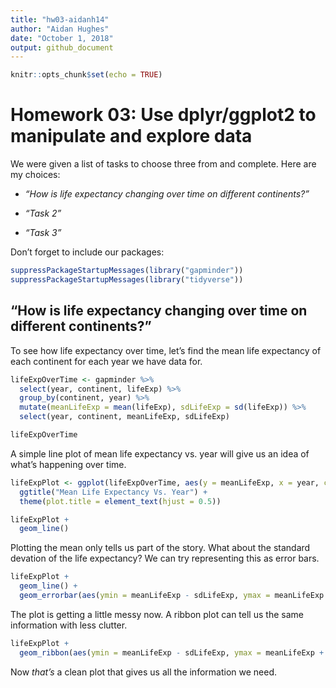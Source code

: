 ```yaml
---
title: "hw03-aidanh14"
author: "Aidan Hughes"
date: "October 1, 2018"
output: github_document
---
```


```r
knitr::opts_chunk$set(echo = TRUE)
```

# Homework 03: Use dplyr/ggplot2 to manipulate and explore data

We were given a list of tasks to choose three from and complete. Here are my choices:

* *"How is life expectancy changing over time on different continents?"*

* *"Task 2"*

* *"Task 3"*


Don't forget to include our packages:

```r
suppressPackageStartupMessages(library("gapminder"))
suppressPackageStartupMessages(library("tidyverse"))
```



## "How is life expectancy changing over time on different continents?"

To see how life expectancy over time, let's find the mean life expectancy of each continent for each year we have data for.

```r
lifeExpOverTime <- gapminder %>%
  select(year, continent, lifeExp) %>%
  group_by(continent, year) %>%
  mutate(meanLifeExp = mean(lifeExp), sdLifeExp = sd(lifeExp)) %>%
  select(year, continent, meanLifeExp, sdLifeExp)

lifeExpOverTime
```

A simple line plot of mean life expectancy vs. year will give us an idea of what's happening over time.

```r
lifeExpPlot <- ggplot(lifeExpOverTime, aes(y = meanLifeExp, x = year, color=continent, group=continent)) +
  ggtitle("Mean Life Expectancy Vs. Year") +
  theme(plot.title = element_text(hjust = 0.5))

lifeExpPlot +
  geom_line()
```

Plotting the mean only tells us part of the story. What about the standard devation of the life expectancy? We can try representing this as error bars.

```r
lifeExpPlot +
  geom_line() +
  geom_errorbar(aes(ymin = meanLifeExp - sdLifeExp, ymax = meanLifeExp + sdLifeExp))
```

The plot is getting a little messy now. A ribbon plot can tell us the same information with less clutter.

```r
lifeExpPlot +
  geom_ribbon(aes(ymin = meanLifeExp - sdLifeExp, ymax = meanLifeExp + sdLifeExp, fill=continent), alpha=0.2)
```

Now *that's* a clean plot that gives us all the information we need.

